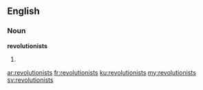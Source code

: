 ==English==

===Noun===
'''revolutionists'''

# {{plural of|revolutionist}}

[[ar:revolutionists]]
[[fr:revolutionists]]
[[ku:revolutionists]]
[[my:revolutionists]]
[[sv:revolutionists]]